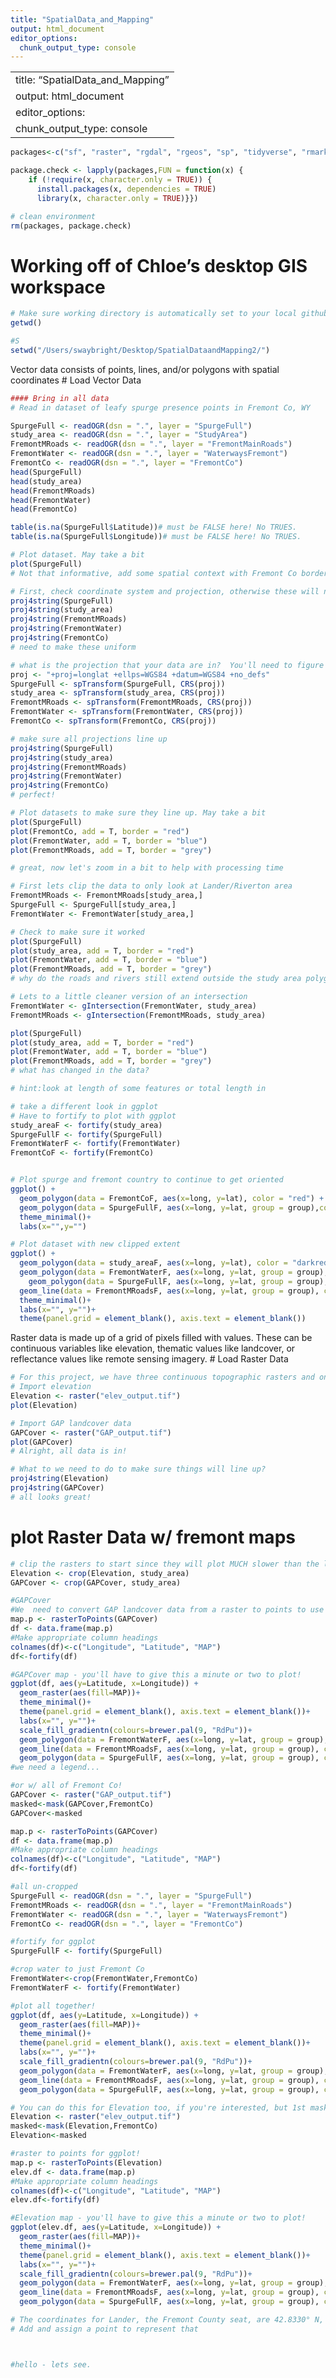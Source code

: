 ```yaml
---
title: "SpatialData_and_Mapping"
output: html_document
editor_options: 
  chunk_output_type: console
---
```

---
title: "SpatialData_and_Mapping"
output: html_document
editor_options: 
  chunk_output_type: console
---

```R
packages<-c("sf", "raster", "rgdal", "rgeos", "sp", "tidyverse", "rmarkdown", "RColorBrewer")

package.check <- lapply(packages,FUN = function(x) {
    if (!require(x, character.only = TRUE)) {
      install.packages(x, dependencies = TRUE)
      library(x, character.only = TRUE)}})

# clean environment
rm(packages, package.check)
```

# Working off of Chloe's desktop GIS workspace
```r
# Make sure working directory is automatically set to your local github folder
getwd()

#S
setwd("/Users/swaybright/Desktop/SpatialDataandMapping2/")

```
Vector data consists of points, lines, and/or polygons with spatial coordinates
# Load Vector Data
```r
#### Bring in all data
# Read in dataset of leafy spurge presence points in Fremont Co, WY

SpurgeFull <- readOGR(dsn = ".", layer = "SpurgeFull")
study_area <- readOGR(dsn = ".", layer = "StudyArea")
FremontMRoads <- readOGR(dsn = ".", layer = "FremontMainRoads")
FremontWater <- readOGR(dsn = ".", layer = "WaterwaysFremont")
FremontCo <- readOGR(dsn = ".", layer = "FremontCo")
head(SpurgeFull)
head(study_area)
head(FremontMRoads)
head(FremontWater)
head(FremontCo)

table(is.na(SpurgeFull$Latitude))# must be FALSE here! No TRUES. 
table(is.na(SpurgeFull$Longitude))# must be FALSE here! No TRUES. 

# Plot dataset. May take a bit
plot(SpurgeFull)
# Not that informative, add some spatial context with Fremont Co border and a plot again

# First, check coordinate system and projection, otherwise these will not align
proj4string(SpurgeFull)
proj4string(study_area)
proj4string(FremontMRoads)
proj4string(FremontWater)
proj4string(FremontCo)
# need to make these uniform

# what is the projection that your data are in?  You'll need to figure this out and specify below
proj <- "+proj=longlat +ellps=WGS84 +datum=WGS84 +no_defs"
SpurgeFull <- spTransform(SpurgeFull, CRS(proj))
study_area <- spTransform(study_area, CRS(proj))
FremontMRoads <- spTransform(FremontMRoads, CRS(proj))
FremontWater <- spTransform(FremontWater, CRS(proj))
FremontCo <- spTransform(FremontCo, CRS(proj))

# make sure all projections line up
proj4string(SpurgeFull)
proj4string(study_area)
proj4string(FremontMRoads)
proj4string(FremontWater)
proj4string(FremontCo)
# perfect!

# Plot datasets to make sure they line up. May take a bit
plot(SpurgeFull)
plot(FremontCo, add = T, border = "red")
plot(FremontWater, add = T, border = "blue")
plot(FremontMRoads, add = T, border = "grey")

# great, now let's zoom in a bit to help with processing time

# First lets clip the data to only look at Lander/Riverton area
FremontMRoads <- FremontMRoads[study_area,]
SpurgeFull <- SpurgeFull[study_area,]
FremontWater <- FremontWater[study_area,]

# Check to make sure it worked
plot(SpurgeFull)
plot(study_area, add = T, border = "red")
plot(FremontWater, add = T, border = "blue")
plot(FremontMRoads, add = T, border = "grey")
# why do the roads and rivers still extend outside the study area polygon?

# Lets to a little cleaner version of an intersection
FremontWater <- gIntersection(FremontWater, study_area)
FremontMRoads <- gIntersection(FremontMRoads, study_area)

plot(SpurgeFull)
plot(study_area, add = T, border = "red")
plot(FremontWater, add = T, border = "blue")
plot(FremontMRoads, add = T, border = "grey")
# what has changed in the data? 

# hint:look at length of some features or total length in 

# take a different look in ggplot
# Have to fortify to plot with ggplot
study_areaF <- fortify(study_area)
SpurgeFullF <- fortify(SpurgeFull)
FremontWaterF <- fortify(FremontWater)
FremontCoF <- fortify(FremontCo)


# Plot spurge and fremont country to continue to get oriented
ggplot() +
  geom_polygon(data = FremontCoF, aes(x=long, y=lat), color = "red") +
  geom_polygon(data = SpurgeFullF, aes(x=long, y=lat, group = group),color ="green")+
  theme_minimal()+
  labs(x="",y="")

# Plot dataset with new clipped extent
ggplot() +
  geom_polygon(data = study_areaF, aes(x=long, y=lat), color = "darkred") +
  geom_polygon(data = FremontWaterF, aes(x=long, y=lat, group = group), fill = "blue", color = "blue" ) +    
    geom_polygon(data = SpurgeFullF, aes(x=long, y=lat, group = group), fill = "orange", color = "orange" ) +    
  geom_line(data = FremontMRoadsF, aes(x=long, y=lat, group = group), color = "black" ) +
  theme_minimal()+
  labs(x="", y="")+
  theme(panel.grid = element_blank(), axis.text = element_blank())

```

Raster data is made up of a grid of pixels filled with values. These can be continuous variables like elevation, thematic values like landcover, or reflectance values like remote sensing imagery. 
# Load Raster Data
```r
# For this project, we have three continuous topographic rasters and one thematic landcover raster
# Import elevation
Elevation <- raster("elev_output.tif")
plot(Elevation)

# Import GAP landcover data
GAPCover <- raster("GAP_output.tif")
plot(GAPCover)
# Alright, all data is in!

# What to we need to do to make sure things will line up?
proj4string(Elevation)
proj4string(GAPCover)
# all looks great!

```

# plot Raster Data w/ fremont maps
```r
# clip the rasters to start since they will plot MUCH slower than the lines or polygons.
Elevation <- crop(Elevation, study_area)
GAPCover <- crop(GAPCover, study_area)

#GAPCover
#We  need to convert GAP landcover data from a raster to points to use in ggplot!
map.p <- rasterToPoints(GAPCover)
df <- data.frame(map.p)
#Make appropriate column headings
colnames(df)<-c("Longitude", "Latitude", "MAP")
df<-fortify(df)

#GAPCover map - you'll have to give this a minute or two to plot!
ggplot(df, aes(y=Latitude, x=Longitude)) +
  geom_raster(aes(fill=MAP))+
  theme_minimal()+
  theme(panel.grid = element_blank(), axis.text = element_blank())+
  labs(x="", y="")+
  scale_fill_gradientn(colours=brewer.pal(9, "RdPu"))+
  geom_polygon(data = FremontWaterF, aes(x=long, y=lat, group = group), color = "blue")+
  geom_line(data = FremontMRoadsF, aes(x=long, y=lat, group = group), color = "black")+
  geom_polygon(data = SpurgeFullF, aes(x=long, y=lat, group = group), color ="yellow")
#we need a legend... 

#or w/ all of Fremont Co!
GAPCover <- raster("GAP_output.tif")
masked<-mask(GAPCover,FremontCo)
GAPCover<-masked

map.p <- rasterToPoints(GAPCover)
df <- data.frame(map.p)
#Make appropriate column headings
colnames(df)<-c("Longitude", "Latitude", "MAP")
df<-fortify(df)

#all un-cropped
SpurgeFull <- readOGR(dsn = ".", layer = "SpurgeFull")
FremontMRoads <- readOGR(dsn = ".", layer = "FremontMainRoads")
FremontWater <- readOGR(dsn = ".", layer = "WaterwaysFremont")
FremontCo <- readOGR(dsn = ".", layer = "FremontCo")

#fortify for ggplot
SpurgeFullF <- fortify(SpurgeFull)

#crop water to just Fremont Co
FremontWater<-crop(FremontWater,FremontCo)
FremontWaterF <- fortify(FremontWater)

#plot all together!
ggplot(df, aes(y=Latitude, x=Longitude)) +
  geom_raster(aes(fill=MAP))+
  theme_minimal()+
  theme(panel.grid = element_blank(), axis.text = element_blank())+
  labs(x="", y="")+
  scale_fill_gradientn(colours=brewer.pal(9, "RdPu"))+
  geom_polygon(data = FremontWaterF, aes(x=long, y=lat, group = group), color = "blue")+
  geom_line(data = FremontMRoadsF, aes(x=long, y=lat, group = group), color = "black")+
  geom_polygon(data = SpurgeFullF, aes(x=long, y=lat, group = group), color ="yellow")

# You can do this for Elevation too, if you're interested, but 1st mask it first to Fremont Co!
Elevation <- raster("elev_output.tif")
masked<-mask(Elevation,FremontCo)
Elevation<-masked

#raster to points for ggplot!
map.p <- rasterToPoints(Elevation)
elev.df <- data.frame(map.p)
#Make appropriate column headings
colnames(df)<-c("Longitude", "Latitude", "MAP")
elev.df<-fortify(df)

#Elevation map - you'll have to give this a minute or two to plot!
ggplot(elev.df, aes(y=Latitude, x=Longitude)) +
  geom_raster(aes(fill=MAP))+
  theme_minimal()+
  theme(panel.grid = element_blank(), axis.text = element_blank())+
  labs(x="", y="")+
  scale_fill_gradientn(colours=brewer.pal(9, "RdPu"))+
  geom_polygon(data = FremontWaterF, aes(x=long, y=lat, group = group), color = "blue")+
  geom_line(data = FremontMRoadsF, aes(x=long, y=lat, group = group), color = "black")+
  geom_polygon(data = SpurgeFullF, aes(x=long, y=lat, group = group), color ="chartreuse")

# The coordinates for Lander, the Fremont County seat, are 42.8330° N, 108.7307° W
# Add and assign a point to represent that



#hello - lets see.

```